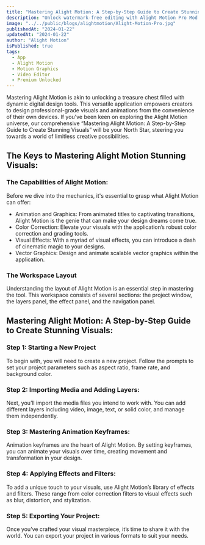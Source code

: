 ```yaml
---
title: "Mastering Alight Motion: A Step-by-Step Guide to Create Stunning Visuals"
description: "Unlock watermark-free editing with Alight Motion Pro Mod APK. Explore the powerful features of this motion graphics app for Android, iOS, and Tablets with ease."
image: "../../public/blogs/alightmotion/Alight-Motion-Pro.jpg"
publishedAt: "2024-01-22"
updatedAt: "2024-01-22"
author: "Alight Motion"
isPublished: true
tags:
  - App
  - Alight Motion
  - Motion Graphics
  - Video Editor
  - Premium Unlocked
---
```


Mastering Alight Motion is akin to unlocking a treasure chest filled with dynamic digital design tools. This versatile application empowers creators to design professional-grade visuals and animations from the convenience of their own devices. If you've been keen on exploring the Alight Motion universe, our comprehensive “Mastering Alight Motion: A Step-by-Step Guide to Create Stunning Visuals” will be your North Star, steering you towards a world of limitless creative possibilities.

## The Keys to Mastering Alight Motion Stunning Visuals:
### The Capabilities of Alight Motion:
Before we dive into the mechanics, it's essential to grasp what Alight Motion can offer:

- Animation and Graphics: From animated titles to captivating transitions, Alight Motion is the genie that can make your design dreams come true.
- Color Correction: Elevate your visuals with the application’s robust color correction and grading tools.
- Visual Effects: With a myriad of visual effects, you can introduce a dash of cinematic magic to your designs.
- Vector Graphics: Design and animate scalable vector graphics within the application.

### The Workspace Layout

Understanding the layout of Alight Motion is an essential step in mastering the tool. This workspace consists of several sections: the project window, the layers panel, the effect panel, and the navigation panel.

## Mastering Alight Motion: A Step-by-Step Guide to Create Stunning Visuals:
### Step 1: Starting a New Project
To begin with, you will need to create a new project. Follow the prompts to set your project parameters such as aspect ratio, frame rate, and background color.

### Step 2: Importing Media and Adding Layers:
Next, you’ll import the media files you intend to work with. You can add different layers including video, image, text, or solid color, and manage them independently.

### Step 3: Mastering Animation Keyframes:
Animation keyframes are the heart of Alight Motion. By setting keyframes, you can animate your visuals over time, creating movement and transformation in your design.

### Step 4: Applying Effects and Filters:
To add a unique touch to your visuals, use Alight Motion’s library of effects and filters. These range from color correction filters to visual effects such as blur, distortion, and stylization.

### Step 5: Exporting Your Project:
Once you’ve crafted your visual masterpiece, it’s time to share it with the world. You can export your project in various formats to suit your needs.

